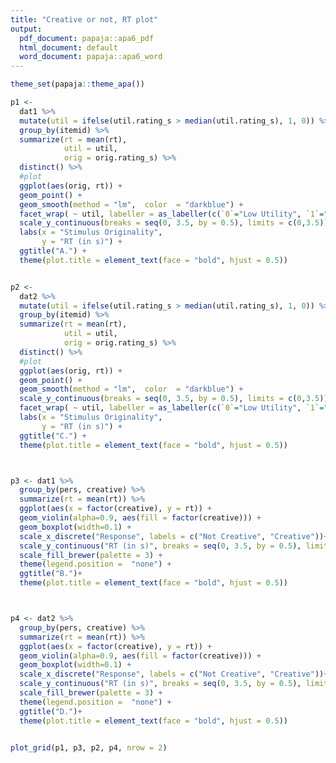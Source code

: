 ```yaml
---
title: "Creative or not, RT plot"
output:
  pdf_document: papaja::apa6_pdf
  html_document: default
  word_document: papaja::apa6_word
---
```


```r

theme_set(papaja::theme_apa())

p1 <- 
  dat1 %>% 
  mutate(util = ifelse(util.rating_s > median(util.rating_s), 1, 0)) %>% 
  group_by(itemid) %>% 
  summarize(rt = mean(rt),
            util = util,
            orig = orig.rating_s) %>% 
  distinct() %>% 
  #plot
  ggplot(aes(orig, rt)) +
  geom_point() +
  geom_smooth(method = "lm",  color  = "darkblue") +
  facet_wrap( ~ util, labeller = as_labeller(c(`0`="Low Utility", `1`="High Utility", size = 0.4))) +
  scale_y_continuous(breaks = seq(0, 3.5, by = 0.5), limits = c(0,3.5)) +
  labs(x = "Stimulus Originality",
       y = "RT (in s)") +
  ggtitle("A.") +
  theme(plot.title = element_text(face = "bold", hjust = 0.5))


p2 <- 
  dat2 %>% 
  mutate(util = ifelse(util.rating_s > median(util.rating_s), 1, 0)) %>% 
  group_by(itemid) %>% 
  summarize(rt = mean(rt),
            util = util,
            orig = orig.rating_s) %>% 
  distinct() %>% 
  #plot
  ggplot(aes(orig, rt)) +
  geom_point() +
  geom_smooth(method = "lm",  color  = "darkblue") + 
  scale_y_continuous(breaks = seq(0, 3.5, by = 0.5), limits = c(0,3.5)) +
  facet_wrap( ~ util, labeller = as_labeller(c(`0`="Low Utility", `1`="High Utility", size = 0.4))) +
  labs(x = "Stimulus Originality",
       y = "RT (in s)") +
  ggtitle("C.") +
  theme(plot.title = element_text(face = "bold", hjust = 0.5))



p3 <- dat1 %>% 
  group_by(pers, creative) %>% 
  summarize(rt = mean(rt)) %>% 
  ggplot(aes(x = factor(creative), y = rt)) +
  geom_violin(alpha=0.9, aes(fill = factor(creative))) +
  geom_boxplot(width=0.1) +
  scale_x_discrete("Response", labels = c("Not Creative", "Creative"))+
  scale_y_continuous("RT (in s)", breaks = seq(0, 3.5, by = 0.5), limits = c(0,3.5)) +
  scale_fill_brewer(palette = 3) +
  theme(legend.position =  "none") +
  ggtitle("B.")+
  theme(plot.title = element_text(face = "bold", hjust = 0.5))



p4 <- dat2 %>% 
  group_by(pers, creative) %>% 
  summarize(rt = mean(rt)) %>% 
  ggplot(aes(x = factor(creative), y = rt)) +
  geom_violin(alpha=0.9, aes(fill = factor(creative))) +
  geom_boxplot(width=0.1) +
  scale_x_discrete("Response", labels = c("Not Creative", "Creative"))+
  scale_y_continuous("RT (in s)", breaks = seq(0, 3.5, by = 0.5), limits = c(0,3.5)) +
  scale_fill_brewer(palette = 3) +
  theme(legend.position =  "none") +
  ggtitle("D.")+
  theme(plot.title = element_text(face = "bold", hjust = 0.5))


plot_grid(p1, p3, p2, p4, nrow = 2)
```

